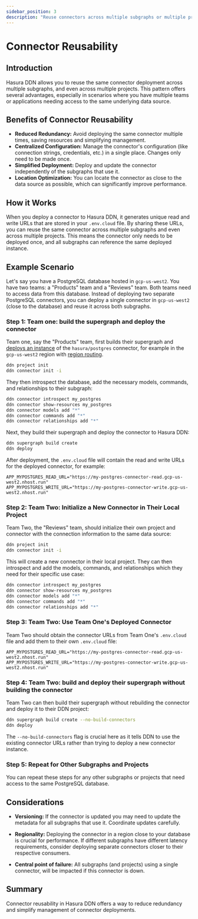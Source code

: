 ```yaml
---
sidebar_position: 3
description: "Reuse connectors across multiple subgraphs or multiple projects"
---
```


# Connector Reusability

## Introduction

Hasura DDN allows you to reuse the same connector deployment across multiple subgraphs, and even across multiple
projects. This pattern offers several advantages, especially in scenarios where you have multiple teams or applications
needing access to the same underlying data source.

## Benefits of Connector Reusability

- **Reduced Redundancy:** Avoid deploying the same connector multiple times, saving resources and simplifying
  management.
- **Centralized Configuration:** Manage the connector's configuration (like connection strings, credentials, etc.) in a
  single place. Changes only need to be made once.
- **Simplified Deployment:** Deploy and update the connector independently of the subgraphs that use it.
- **Location Optimization:** You can locate the connector as close to the data source as possible, which can
  significantly improve performance.

## How it Works

When you deploy a connector to Hasura DDN, it generates unique read and write URLs that are stored in your `.env.cloud`
file. By sharing these URLs, you can reuse the same connector across multiple subgraphs and even across multiple
projects. This means the connector only needs to be deployed once, and all subgraphs can reference the same deployed
instance.

## Example Scenario

Let's say you have a PostgreSQL database hosted in `gcp-us-west2`. You have two teams: a "Products" team and a "Reviews"
team. Both teams need to access data from this database. Instead of deploying two separate PostgreSQL connectors, you
can deploy a single connector in `gcp-us-west2` (close to the database) and reuse it across both subgraphs.

### Step 1: Team one: build the supergraph and deploy the connector

Team one, say the "Products" team, first builds their supergraph and
[deploys an instance](/deployment/hasura-ddn/deploy-to-ddn.mdx) of the `hasura/postgres` connector, for example in the
`gcp-us-west2` region with [region routing](/deployment/hasura-ddn/region-routing.mdx).

```sh
ddn project init
ddn connector init -i
```

They then introspect the database, add the necessary models, commands, and relationships to their subgraph:

```sh
ddn connector introspect my_postgres
ddn connector show-resources my_postgres
ddn connector models add "*"
ddn connector commands add "*"
ddn connector relationships add "*"
```

Next, they build their supergraph and deploy the connector to Hasura DDN:

```sh
ddn supergraph build create
ddn deploy
```

After deployment, the `.env.cloud` file will contain the read and write URLs for the deployed connector, for example:

```env
APP_MYPOSTGRES_READ_URL="https://my-postgres-connector-read.gcp-us-west2.nhost.run"
APP_MYPOSTGRES_WRITE_URL="https://my-postgres-connector-write.gcp-us-west2.nhost.run"
```

### Step 2: Team Two: Initialize a New Connector in Their Local Project

Team Two, the "Reviews" team, should initialize their own project and connector with the connection information to the
same data source:

```sh
ddn project init
ddn connector init -i
```

This will create a new connector in their local project. They can then introspect and add the models, commands, and
relationships which they need for their specific use case:

```sh
ddn connector introspect my_postgres
ddn connector show-resources my_postgres
ddn connector models add "*"
ddn connector commands add "*"
ddn connector relationships add "*"
```

### Step 3: Team Two: Use Team One's Deployed Connector

Team Two should obtain the connector URLs from Team One's `.env.cloud` file and add them to their own `.env.cloud` file:

```env
APP_MYPOSTGRES_READ_URL="https://my-postgres-connector-read.gcp-us-west2.nhost.run"
APP_MYPOSTGRES_WRITE_URL="https://my-postgres-connector-write.gcp-us-west2.nhost.run"
```

### Step 4: Team Two: build and deploy their supergraph without building the connector

Team Two can then build their supergraph without rebuilding the connector and deploy it to their DDN project:

```sh
ddn supergraph build create --no-build-connectors
ddn deploy
```

The `--no-build-connectors` flag is crucial here as it tells DDN to use the existing connector URLs rather than trying
to deploy a new connector instance.

### Step 5: Repeat for Other Subgraphs and Projects

You can repeat these steps for any other subgraphs or projects that need access to the same PostgreSQL database.

## Considerations

- **Versioning:** If the connector is updated you may need to update the metadata for all subgraphs that use it.
  Coordinate updates carefully.

- **Regionality:** Deploying the connector in a region close to your database is crucial for performance. If different
  subgraphs have different latency requirements, consider deploying separate connectors closer to their respective
  consumers.

- **Central point of failure:** All subgraphs (and projects) using a single connector, will be impacted if this
  connector is down.

## Summary

Connector reusability in Hasura DDN offers a way to reduce redundancy and simplify management of connector deployments.
